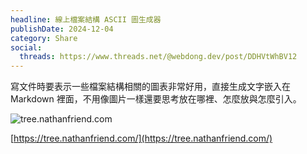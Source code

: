 ```yaml
---
headline: 線上檔案結構 ASCII 圖生成器
publishDate: 2024-12-04
category: Share
social:
  threads: https://www.threads.net/@webdong.dev/post/DDHVtWhBV12
---
```


寫文件時要表示一些檔案結構相關的圖表非常好用，直接生成文字嵌入在 Markdown 裡面，不用像圖片一樣還要思考放在哪裡、怎麼放與怎麼引入。

![tree.nathanfriend.com](nathanfriend-tree.png)

[https://tree.nathanfriend.com/](https://tree.nathanfriend.com/)

